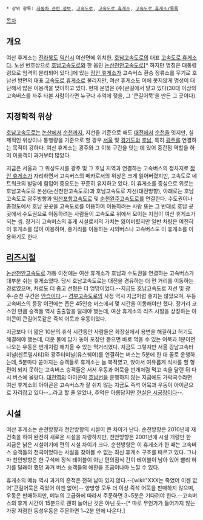  * 상위 항목: [[자동차 관련 정보]], [[고속도로]], [[고속도로 휴게소]], [[고속도로 휴게소/목록]]

[[목차]]

== 개요 ==
여산 휴게소는 [[전라북도]] [[익산시]] 여산면에 위치한, [[호남고속도로]]의 대표 [[고속도로 휴게소]]다. 노선 번호상으로 [[호남고속도로]]와 한 몸인 [[논산천안고속도로]][* 하지만 명칭은 대통령령으로 엄격히 분리되어 있다.]에 있는 [[정안 휴게소]]가 고속버스 환승 정류소를 무기로 호남선 방면의 대표 [[고속도로 휴게소]]로 불리지만, 여산 휴게소도 이에 못지않게 명성이 대단해서 많은 이용객을 맞이하고 있다. 현재 운영은 (주)큰길에서 맡고 있다(30대 이상의 고속버스를 자주 타본 사람이라면 누구나 추억에 젖을, 그 '큰길어묵'을 만든 그 곳이다).

== 지정학적 위상 ==
[[호남고속도로]]는 [[논산]]에서 [[순천]]까지, 지선을 기준으로 해도 [[대전]]에서 [[순천]]을 잇지만, 실제적인 위상이나 통행량을 기준으로 할 경우 [[서울]] 및 [[경기도]]와 [[호남]], 특히 [[광주]]를 연결하는 목적이 강하다. 여산 휴게소는 광주와 그 이북 구간을 잇는 데 있어 중간점 역할을 하여 이용객이 과거부터 많았다.

지금은 서울과 그 위성도시를 광주 및 그 호남 지역과 연결하는 고속버스의 정차지로 [[정안 휴게소]]가 자리하면서 고속버스의 메카로서의 위상은 크게 잃어버렸지만, 고속도로 네트워크의 발달에 힘입어 중요도는 꾸준히 유지하고 있다. 이 휴게소를 중심으로 위로는 호남고속도로 본선(논산천안고속도로)과 호남고속도로 지선(대전방향), 아래로는 호남고속도로 광주방향과 [[익산포항고속도로]] 및 [[순천완주고속도로]]를 연결한다. 수도권이나 충청도에서 호남 곳곳을 고속도로를 이용하여 이동하려는 사람 또는 그 반대로 호남 곳곳에서 수도권으로 이동하려는 사람들이 고속도로 위에서 모이는 지점이 여산 휴게소가 되는 셈. 장거리 고속버스의 휴게 시설로서의 가치는 잃어버렸지만 일반 차량은 여전히 이 휴게소를 많이 이용하며, 중거리를 이동하는 시외버스나 고속버스도 이 휴게소를 이용하기도 한다.

== [[리즈시절]] ==
[[논산천안고속도로]] 개통 이전에는 여산 휴게소가 호남과 수도권을 연결하는 고속버스가 대부분 쉬는 휴게소였다. 당시 호남고속도로는 대전을 경유하는 더 먼 거리를 이동하는 경로였으며, 차로도 더 좁고 선형은 더 엉망이었다.--지금도 호남고속도로 지선 및 광주-순천 구간은 [[안습]]이다.-- [[경부고속도로]]의 사정 역시 지금처럼 좋지는 않았으며, 우등 고속버스의 등장 이전에는 좁은 45인승 버스에서 몇 시간을 이동해야만 했다. 장거리 코스인 만큼 승객들 역시 출출함을 달래야 했는데, 여산 휴게소의 리즈 시절을 상징하는 아이콘이 큰길어묵같은 즉석 어묵과 우동이었다.

지금보다 더 짧은 10분의 휴식 시간동안 사람들은 화장실에서 용변을 해결하고 허기도 해결해야 했는데, 더운 물에 담가 놓아 포장만 뜯으면 바로 먹을 수 있는 어묵과 1분이면 나오는 우동은 번개처럼 해치울 수 있는 먹거리였다. 지금도 그렇지만 서울 강남고속터미널(센트럴시티)와 광주터미널(유스퀘어)를 연결하는 버스는 5분에 한 대 꼴로 운행하는데, 5분마다 쏟아지는 승객들로 휴게소는 늘 북적였고, 앉아서 여유롭게 식사를 할 형편이 되지 못하는 고속버스 승객들은 서서 우동과 어묵을 번개처럼 먹고 속을 달랜 뒤 다시 버스에 올랐다. [[대전역]]의 아이콘이 [[호남선]]을 운행하지 않는 지금에도 가락국수라면 여산 휴게소의 아이콘은 고속버스가 잘 쉬지 않는 지금도 즉석 어묵과 우동이 아이콘으로 자리잡고 있다--...라고 할 줄 알았나, 추억은 아름답지만 [[현실은 시궁창]]이다--.

== 시설 ==
여산 휴게소는 순천방향과 천안방향의 시설이 큰 차이가 난다. 순천방향은 2010년에 재건축을 하여 완전히 새로운 시설을 자랑하지만, 천안방향은 2001년에 시설 개량만 한 지금은 낡은 시설이기에 편의 시설 차이가 크다. 순천방향은 이 휴게소가 한 때는 고속버스 승객들의 천국이었다는 사실을 찾아볼 수 없는 최신 휴게소 구조를 따르고 있다. 그나마 천안방향은 한 구석에 정식 테이블이 아닌 편의점식 간이 테이블이 남아 있어 빨리 허기를 달래야 했던 과거 버스 승객들의 애환을 조금이나마 느낄 수 있다.

휴게소의 메뉴 역시 과거의 흔적은 전혀 남아 있지 않다.--[wiki:"XXX는 죽었어 이젠 없어"큰길어묵은 죽었어 이젠 없어]-- 양방향 모두 더 이상 즉석 어묵을 판매하지 않으며, 우동은 판매하지만, 메뉴의 고급화에 따라서 주문하면 3~5분은 기다려야 한다.--고속버스의 휴게 시간이 15분으로 괜히 늘어난 것은 아닌 듯--[* 따로 무언가가 들어가지 않는 가장 저렴한 동성우동은 주문하면 1~2분 안에 나온다.]
